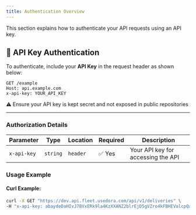 ```yaml
---
title: Authentication Overview
---
```



This section explains how to authenticate your API requests using an API key.

## 🔐 API Key Authentication

To authenticate, include your **API Key** in the request header as shown below:

```http
GET /example
Host: api.example.com
x-api-key: YOUR_API_KEY
```
⚠️ Ensure your API key is kept secret and not exposed in public repositories


---




### Authorization Details

| **Parameter** | **Type** | **Location** | **Required** | **Description** |
|---------------|---------|-------------|-------------|-----------------|
| `x-api-key`   | `string` | `header`     | ✅ Yes       | Your API key for accessing the API |

### Usage Example

#### Curl Example:
```bash
curl -X GET "https://dev.api.fleet.usedora.com/api/v1/deliveries" \
-H "x-api-key: abaydeDaHIvJ7BVxERk9la4KzXXANZ2blrEjD5gVZro4kFBHEValcpQaaOhe9ejS"
